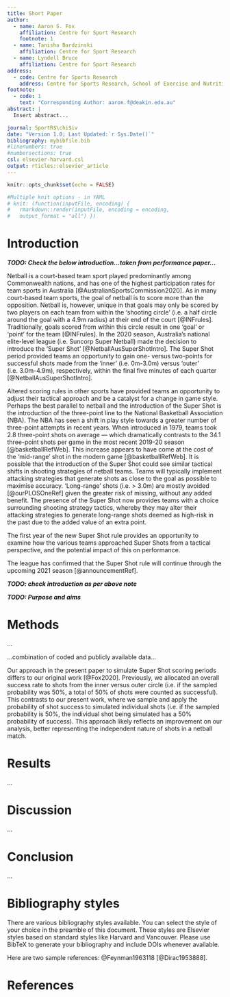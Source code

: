 ```yaml
---
title: Short Paper
author:
  - name: Aaron S. Fox
    affiliation: Centre for Sport Research
    footnote: 1
  - name: Tanisha Bardzinski
    affiliation: Centre for Sport Research
  - name: Lyndell Bruce
    affiliation: Centre for Sport Research
address:
  - code: Centre for Sports Research
    address: Centre for Sports Research, School of Exercise and Nutrition Sciences, Deakin University, Geelong, Australia
footnote:
  - code: 1
    text: "Corresponding Author: aaron.f@deakin.edu.au"
abstract: |
  Insert abstract...

journal: SportR$\chi$iv
date: "Version 1.0; Last Updated:`r Sys.Date()`"
bibliography: mybibfile.bib
#linenumbers: true
#numbersections: true
csl: elsevier-harvard.csl
output: rticles::elsevier_article
---
```


```r

knitr::opts_chunk$set(echo = FALSE)

#Multiple knit options - in YAML
# knit: (function(inputFile, encoding) {
#   rmarkdown::render(inputFile, encoding = encoding,
#   output_format = "all") })


```

# Introduction

***TODO: Check the below introduction...taken from performance paper...***

Netball is a court-based team sport played predominantly among Commonwealth nations, and has one of the highest participation rates for team sports in Australia [@AustralianSportsCommission2020]. As in many court-based team sports, the goal of netball is to score more than the opposition. Netball is, however, unique in that goals may only be scored by two players on each team from within the 'shooting circle' (i.e. a half circle around the goal with a 4.9m radius) at their end of the court [@INFrules]. Traditionally, goals scored from within this circle result in one 'goal' or 'point' for the team [@INFrules]. In the 2020 season, Australia's national elite-level league (i.e. Suncorp Super Netball) made the decision to introduce the 'Super Shot' [@NetballAusSuperShotIntro]. The Super Shot period provided teams an opportunity to gain one- versus two-points for successful shots made from the 'inner' (i.e. 0m-3.0m) versus 'outer' (i.e. 3.0m-4.9m), respectively, within the final five minutes of each quarter [@NetballAusSuperShotIntro]. 

Altered scoring rules in other sports have provided teams an opportunity to adjust their tactical approach and be a catalyst for a change in game style. Perhaps the best parallel to netball and the introduction of the Super Shot is the introduction of the three-point line to the National Basketball Association (NBA). The NBA has seen a shift in play style towards a greater number of three-point attempts in recent years. When introduced in 1979, teams took 2.8 three-point shots on average — which dramatically contrasts to the 34.1 three-point shots per game in the most recent 2019-20 season [@basketballRefWeb]. This increase appears to have come at the cost of the 'mid-range' shot in the modern game [@basketballRefWeb]. It is possible that the introduction of the Super Shot could see similar tactical shifts in shooting strategies of netball teams. Teams will typically implement attacking strategies that generate shots as close to the goal as possible to maximise accuracy. 'Long-range' shots (i.e. > 3.0m) are mostly avoided [@ourPLOSOneRef] given the greater risk of missing, without any added benefit. The presence of the Super Shot now provides teams with a choice surrounding shooting strategy tactics, whereby they may alter their attacking strategies to generate long-range shots deemed as high-risk in the past due to the added value of an extra point.

The first year of the new Super Shot rule provides an opportunity to examine how the various teams approached Super Shots from a tactical perspective, and the potential impact of this on performance.

The league has confirmed that the Super Shot rule will continue through the upcoming 2021 season [@announcementRef].

***TODO: check introduction as per above note***


***TODO: Purpose and aims***


# Methods

...

...combination of coded and publicly available data...

Our approach in the present paper to simulate Super Shot scoring periods differs to our original work [@Fox2020]. Previously, we allocated an overall success rate to shots from the inner versus outer circle (i.e. if the sampled probability was 50%, a total of 50% of shots were counted as successful). This contrasts to our present work, where we sample and apply the probability of shot success to simulated individual shots (i.e. if the sampled probability is 50%, the individual shot being simulated has a 50% probability of success). This approach likely reflects an improvement on our analysis, better representing the independent nature of shots in a netball match.




# Results

...




# Discussion

...

# Conclusion

...



Bibliography styles
===================

There are various bibliography styles available. You can select the
style of your choice in the preamble of this document. These styles are
Elsevier styles based on standard styles like Harvard and Vancouver.
Please use BibTeX to generate your bibliography and include DOIs
whenever available.

Here are two sample references: @Feynman1963118 [@Dirac1953888].

References {#references .unnumbered}
==========
